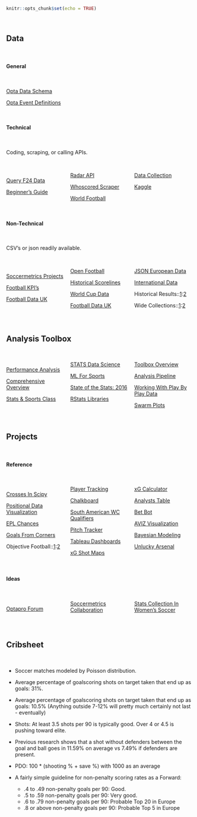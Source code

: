 ```r
knitr::opts_chunk$set(echo = TRUE)
```

<style>
  .col4 {
    columns: 4 100px;         /* number of columns and width in pixels*/
    -webkit-columns: 4 200px; /* chrome, safari */
    -moz-columns: 4 200px;    /* firefox */
  }
  .col3 {
    columns: 3 100px;
    -webkit-columns: 3 100px;
    -moz-columns: 3 100px;
  }
</style>

<br/>

## Data
<br/>

#### General
<br/>

[Opta Data Schema](http://www.soccermetrics.net/match-data-collection/the-opta-data-schema-an-introduction)

[Opta Event Definitions](http://optasports.com/news-area/blog-optas-event-definitions.aspx)

<br/>

#### Technical
<br/>

Coding, scraping, or calling APIs.

<br/>

<div class="col3">
[Query F24 Data](https://github.com/huffyhenry/ltl24)

[Beginner's Guide](https://sportsdatachallenge.wordpress.com/2016/09/21/a-total-beginners-guide-to-web-scraping-football-data-part-1/)

[Radar API](http://developer.sportradar.com/files/indexSoccer.html#soccer-api-v3)

[Whoscored Scraper](https://github.com/brianlan/Whoscored/blob/master/crawl_player_match_level_data.py)

[World Football](http://usa.worldfootball.net/)

[Data Collection](https://github.com/hugomathien/football-data-collection)

[Kaggle](https://www.kaggle.com/hugomathien/soccer)
</div>
<br/>

#### Non-Technical

<br/>

CSV's or json readily available.

<br/>

<div class="col3">
[Soccermetrics Projects](https://github.com/soccermetrics/project-data)

[Football KPI's](https://github.com/teouch/fbl-kpis)

[Football Data UK](http://www.football-data.co.uk/downloadm.php)

[Open Football](https://github.com/openfootball)

[Historical Scorelines](https://github.com/llimllib/soccerdata)

[World Cup Data](https://github.com/sanand0/fifadata)

[Football Data UK](http://www.football-data.co.uk/data.php)

[JSON European Data](https://github.com/opendatajson/football.json)

[International Data](https://github.com/SoccerStatsUS/international_data/tree/master/games)

Historical Results::[1](https://github.com/jalapic/engsoccerdata):[2](https://github.com/footballcsv/eng-england)

Wide Collections::[1](https://github.com/jokecamp/FootballData):[2](https://github.com/octonion/soccer)
</div>
<br/>

## Analysis Toolbox
<br/>

<div class="col3">
[Performance Analysis](http://thevideoanalyst.com/want-performance-analyst/)

[Comprehensive Overview](https://oneshortcorner.wordpress.com/2016/11/03/football-analytics-part-seven-how-not-to-use-stats/)

[Stats & Sports Class](https://statsbylopez.com/stats-sports-class/)

[STATS Data Science](https://www.stats.com/data-science/)

[ML For Sports](https://dtai.cs.kuleuven.be/events/MLSA16/schedule.php)

[State of the Stats: 2016](https://deepxg.com/2016/12/31/state-of-the-stats-2016-results/)

[RStats Libraries](https://twitter.com/StatsbyLopez/status/796014026094481408)

[Toolbox Overview](http://statsbomb.com/2016/09/a-toolbox-for-football-analytics/)

[Analysis Pipeline](https://teouchanalytics.wordpress.com/2017/07/08/episode-1-feature-engineering-and-some-data-to-play-with/)

[Working With Play By Play Data](http://curleylab.psych.columbia.edu/playbyplay/playbyplay.html#/)

[Swarm Plots](http://pena.lt/y/2017/07/17/radar-alternatives-football-data/)
</div>
<br/>

## Projects
<br/>

#### Reference
<br/>

<div class="col3">
[Crosses In Scipy](https://twitter.com/Samirak93/status/905107479880581120)

[Positional Data Visualization](https://github.com/JoGall/soccermatics)

[EPL Chances](https://public.tableau.com/profile/scribblr.42#!/vizhome/ChancesDashboard2017-18-PoweredbyStrataBet/PremierLeagueChances2016-17?publish=yes)

[Goals From Corners](https://www.reddit.com/r/soccer/comments/6nuk85/so_ive_scraped_statistics_for_about_11000_matches/)

Objective Football::[1](https://objective-football.blogspot.co.uk/2016/08/201617-shots-in-box.html?m=1):[2](https://objective-football.blogspot.co.uk/2016/08/201617-open-playset-piecepenalty-data.html?m=1)

[Player Tracking](https://samirak93.wordpress.com/2016/01/05/player-tracking-using-corel-video-studio/)

[Chalkboard](https://github.com/neilcharles/chalkboard)

[South American WC Qualifiers](https://public.tableau.com/profile/mathijs.steneker#!/vizhome/xGmapeliminatorias/Matchstats)

[Pitch Tracker](http://johnburnmurdoch.github.io/football-pitch-tracker/)

[Tableau Dashboards](https://differentgame.wordpress.com/xg-shot-maps-and-tables/)

[xG Shot Maps](https://public.tableau.com/s/profile/paul.riley#!/vizhome/PremierLeague201516xGMap/PremierLeague201516ShotonTargetxGDashboard)

[xG Calculator](https://dannypage.github.io/expected_goals.html)

[Analysts Table](https://hilltop-analytics.shinyapps.io/Analysts-EPL-Table/)

[Bet Bot](http://www.betbot.soccer/)

[AVIZ Visualization](http://www.aviz.fr/soccer)

[Bayesian Modeling](https://github.com/milkha/EPL_KDD)

[Unlucky Arsenal](https://github.com/Torvaney/unlucky-arsenal)
</div>
<br/>

#### Ideas
<br/>

<div class="col3">
[Optapro Forum](http://www.optasportspro.com/about/optapro-blog/?tag=Analytics%20Forum)

[Soccermetrics Collaboration](http://www.soccermetrics.net/collaborations/research-collaborations-2017)

[Stats Collection In Women's Soccer](https://wosostats.wordpress.com/how-to-help)
</div>
<br/>

## Cribsheet
<br/>

* Soccer matches modeled by Poisson distribution.

* Average percentage of goalscoring shots on target taken that end up as goals: 31%. 

* Average percentage of goalscoring shots on target taken that end up as goals: 10.5% (Anything outside 7-12% will pretty much certainly not last - eventually)

* Shots: At least 3.5 shots per 90 is typically good. Over 4 or 4.5 is pushing toward elite.

* Previous research shows that a shot without defenders between the goal and ball goes in 11.59% on average vs 7.49% if defenders are present.

* PDO: 100 * (shooting % + save %) with 1000 as an average

* A fairly simple guideline for non-penalty scoring rates as a Forward:

    * .4 to .49 non-penalty goals per 90: Good.
    * .5 to .59 non-penalty goals per 90: Very good.
    * .6 to .79 non-penalty goals per 90: Probable Top 20 in Europe
    * .8 or above non-penalty goals per 90: Probable Top 5 in Europe